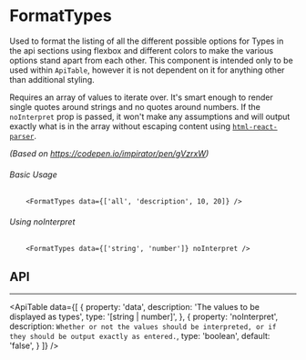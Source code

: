 
# FormatTypes

Used to format the listing of all the different possible options for Types in the api sections
using flexbox and different colors to make the various options stand apart from each other. This
component is intended only to be used within <Link to="/contribute/components/apitable">`ApiTable`</Link>, however it is not dependent on it for
anything other than additional styling.

Requires an array of values to iterate over. It's smart enough to render single quotes around
strings and no quotes around numbers. If the `noInterpret` prop is passed, it won't make any
assumptions and will output exactly what is in the array without escaping content using
<a href="https://www.npmjs.com/package/html-react-parser" target="_blank">`html-react-parser`</a>.

*(Based on https://codepen.io/impirator/pen/gVzrxW)*

###### Basic Usage
```tsx live hideTitle
    <FormatTypes data={['all', 'description', 10, 20]} />
```

###### Using noInterpret
```tsx live hideTitle
    <FormatTypes data={['string', 'number']} noInterpret />
```

## API

---

<ApiTable data={[
    {
        property: 'data',
        description: 'The values to be displayed as types',
        type: '[string | number]',
    },
    {
        property: 'noInterpret',
        description: `Whether or not the values should be interpreted, or if they should be output
            exactly as entered.`,
        type: 'boolean',
        default: 'false',
    }
]} />